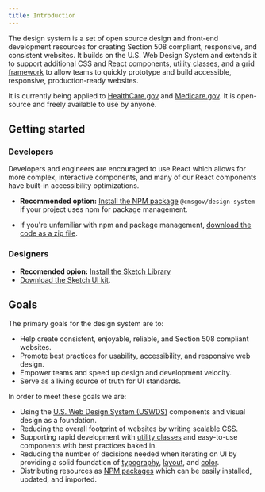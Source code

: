 ```yaml
---
title: Introduction
---
```


The design system is a set of open source design and front-end development resources for creating Section 508 compliant, responsive, and consistent websites. It builds on the U.S. Web Design System and extends it to support additional CSS and React components, [utility classes](/utilities/overview/), and a [grid framework](/utilities/layout-grid/) to allow teams to quickly prototype and build accessible, responsive, production-ready websites.

It is currently being applied to [HealthCare.gov](https://www.healthcare.gov/) and [Medicare.gov](https://www.medicare.gov/). It is open-source and freely available to use by anyone.

## Getting started

### Developers

Developers and engineers are encouraged to use React which allows for more complex, interactive components, and many of our React components have built-in accessibility optimizations.

- **Recommended option:** [Install the NPM package](/getting-started/developers/installation#install-using-npm) `@cmsgov/design-system` if your project uses npm for package management.

- If you're unfamiliar with npm and package management, [download the code as a zip file](https://github.com/CMSgov/design-system/releases/latest).

### Designers

- **Recomended opion:** [Install the Sketch Library](https://www.sketch.com/s/bffbfeb1-59a1-48dd-842f-a1e0566e457f)
- [Download the Sketch UI kit](https://www.sketch.com/s/bffbfeb1-59a1-48dd-842f-a1e0566e457f).

## Goals

The primary goals for the design system are to:

- Help create consistent, enjoyable, reliable, and Section 508 compliant websites.
- Promote best practices for usability, accessibility, and responsive web design.
- Empower teams and speed up design and development velocity.
- Serve as a living source of truth for UI standards.

In order to meet these goals we are:

- Using the [U.S. Web Design System (USWDS)](https://designsystem.digital.gov/) components and visual design as a foundation.
- Reducing the overall footprint of websites by writing [scalable CSS](/getting-started/developers/code-conventions/).
- Supporting rapid development with [utility classes](/utilities/overview/) and easy-to-use components with best practices baked in.
- Reducing the number of decisions needed when iterating on UI by providing a solid foundation of [typography](/foundation/typography/), [layout](/utilities/layout-grid/), and [color](/foundation/color/).
- Distributing resources as [NPM packages](/getting-started/developers/installation/) which can be easily installed, updated, and imported.

